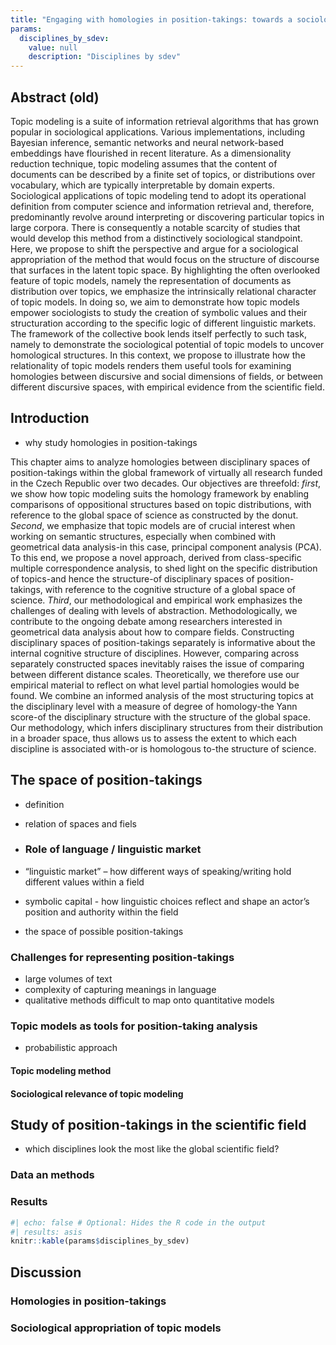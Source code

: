 ```yaml
---
title: "Engaging with homologies in position-takings: towards a sociological appropriation of topic models"
params:
  disciplines_by_sdev:
    value: null
    description: "Disciplines by sdev"
---
```


## Abstract (old)

Topic modeling is a suite of information retrieval algorithms that has grown popular in sociological applications. Various implementations, including Bayesian inference, semantic networks and neural network-based embeddings have flourished in recent literature. As a dimensionality reduction technique, topic modeling assumes that the content of documents can be described by a finite set of topics, or distributions over vocabulary, which are typically interpretable by domain experts. Sociological applications of topic modeling tend to adopt its operational definition from computer science and information retrieval and, therefore, predominantly revolve around interpreting or discovering particular topics in large corpora. There is consequently a notable scarcity of studies that would develop this method from a distinctively sociological standpoint. Here, we propose to shift the perspective and argue for a sociological appropriation of the method that would focus on the structure of discourse that surfaces in the latent topic space. By highlighting the often overlooked feature of topic models, namely the representation of documents as distribution over topics, we emphasize the intrinsically relational character of topic models. In doing so, we aim to demonstrate how topic models empower sociologists to study the creation of symbolic values and their structuration according to the specific logic of different linguistic markets. The framework of the collective book lends itself perfectly to such task, namely to demonstrate the sociological potential of topic models to uncover homological structures. In this context, we propose to illustrate how the relationality of topic models renders them useful tools for examining homologies between discursive and social dimensions of fields, or between different discursive spaces, with empirical evidence from the scientific field.

## Introduction

-   why study homologies in position-takings

This chapter aims to analyze homologies between disciplinary spaces of position-takings within the global framework of virtually all research funded in the Czech Republic over two decades. Our objectives are threefold: *first*, we show how topic modeling suits the homology framework by enabling comparisons of oppositional structures based on topic distributions, with reference to the global space of science as constructed by the donut. *Second*, we emphasize that topic models are of crucial interest when working on semantic structures, especially when combined with geometrical data analysis-in this case, principal component analysis (PCA). To this end, we propose a novel approach, derived from class-specific multiple correspondence analysis, to shed light on the specific distribution of topics-and hence the structure-of disciplinary spaces of position-takings, with reference to the cognitive structure of a global space of science. *Third*, our methodological and empirical work emphasizes the challenges of dealing with levels of abstraction. Methodologically, we contribute to the ongoing debate among researchers interested in geometrical data analysis about how to compare fields. Constructing disciplinary spaces of position-takings separately is informative about the internal cognitive structure of disciplines. However, comparing across separately constructed spaces inevitably raises the issue of comparing between different distance scales. Theoretically, we therefore use our empirical material to reflect on what level partial homologies would be found. We combine an informed analysis of the most structuring topics at the disciplinary level with a measure of degree of homology-the Yann score-of the disciplinary structure with the structure of the global space. Our methodology, which infers disciplinary structures from their distribution in a broader space, thus allows us to assess the extent to which each discipline is associated with-or is homologous to-the structure of science.

## The space of position-takings

-   definition

-   relation of spaces and fiels

-   

    ### Role of language / linguistic market

-   "linguistic market" – how different ways of speaking/writing hold different values within a field

-   symbolic capital - how linguistic choices reflect and shape an actor's position and authority within the field

-   the space of possible position-takings

### Challenges for representing position-takings

-   large volumes of text
-   complexity of capturing meanings in language
-   qualitative methods difficult to map onto quantitative models

### Topic models as tools for position-taking analysis

-   probabilistic approach

#### Topic modeling method

#### Sociological relevance of topic modeling

## Study of position-takings in the scientific field

-   which disciplines look the most like the global scientific field?

### Data an methods

### Results

```r
#| echo: false # Optional: Hides the R code in the output
#| results: asis
knitr::kable(params$disciplines_by_sdev)
```

## Discussion

### Homologies in position-takings

### Sociological appropriation of topic models
